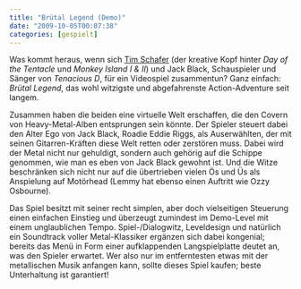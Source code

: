 ```yaml
---
title: "Brütal Legend (Demo)"
date: "2009-10-05T00:07:38"
categories: [gespielt]
---
```


Was kommt heraus, wenn sich [Tim Schafer](http://www.doublefine.com/) (der kreative Kopf hinter *Day of the Tentacle* und *Monkey Island I & II*) und Jack Black, Schauspieler und Sänger von *Tenacious D*, für ein Videospiel zusammentun? Ganz einfach: *Brütal Legend*, das wohl witzigste und abgefahrenste Action-Adventure seit langem.

Zusammen haben die beiden eine virtuelle Welt erschaffen, die den Covern von Heavy-Metal-Alben entsprungen sein könnte. Der Spieler steuert dabei den Alter Ego von Jack Black, Roadie Eddie Riggs, als Auserwählten, der mit seinen Gitarren-Kräften diese Welt retten oder zerstören muss. Dabei wird der Metal nicht nur gehuldigt, sondern auch gehörig auf die Schippe genommen, wie man es eben von Jack Black gewohnt ist. Und die Witze beschränken sich nicht nur auf die übertrieben vielen Ös und Üs als Anspielung auf Motörhead (Lemmy hat ebenso einen Auftritt wie Ozzy Osbourne).

Das Spiel besitzt mit seiner recht simplen, aber doch vielseitigen Steuerung einen einfachen Einstieg und überzeugt zumindest im Demo-Level mit einem unglaublichen Tempo. Spiel-/Dialogwitz, Leveldesign und natürlich ein Soundtrack voller Metal-Klassiker ergänzen sich dabei kongenial; bereits das Menü in Form einer aufklappenden Langspielplatte deutet an, was den Spieler erwartet. Wer also nur im entferntesten etwas mit der metallischen Musik anfangen kann, sollte dieses Spiel kaufen; beste Unterhaltung ist garantiert!
